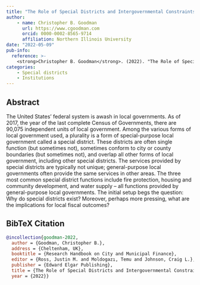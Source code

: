 ```yaml
---
title: "The Role of Special Districts and Intergovernmental Constraints"
author: 
    - name: Christopher B. Goodman
      url: https://www.cgoodman.com
      orcid: 0000-0002-8565-9714
      affiliation: Northern Illinois University
date: "2022-05-09"
pub-info:
  reference: >-
    <strong>Christopher B. Goodman</strong>. (2022). "The Role of Special Districts and Intergovernmental Constraints." In <em>Research Handbook on City and Municipal Finance</em>, edited by Justin M. Ross, Temu Moldogazı, and Craig L. Johnson. Cheltenham, UK: Edward Elgar Publishing
categories:
    - Special districts
    - Institutions
---
```


## Abstract
The United States’ federal system is awash in local governments. As of 2017, the year of the last complete Census of Governments, there are 90,075 independent units of local government. Among the various forms of local government used, a plurality is a form of special-purpose local government called a special district. These districts are often single function (but sometimes not), sometimes conform to city or county boundaries (but sometimes not), and overlap all other forms of local government, including other special districts. The services provided by special districts are typically not unique; general-purpose local governments often provide the same services in other areas. The three most common special district functions include fire protection, housing and community development, and water supply – all functions provided by general-purpose local governments. The initial setup begs the question: Why do special districts exist? Moreover, perhaps more pressing, what are the implications for local fiscal outcomes?

## BibTeX Citation
```bib
@incollection{goodman-2022,
  author = {Goodman, Christopher B.},
  address = {Cheltenham, UK},
  booktitle = {Research Handbook on City and Municipal Finance},
  editor = {Ross, Justin M. and Moldogazı, Temu and Johnson, Craig L.},
  publisher = {Edward Elgar Publishing},
  title = {The Role of Special Districts and Intergovernmental Constraints},
  year = {2022}}
```
